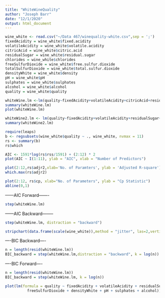 ---
title: "WhiteWineQuality"
author: "Joseph Barr"
date: "12/1/2020"
output: html_document
---

```{r}
wine_white <- read.csv("~/Data 467/winequality-white.csv",sep = ';')
fixedAcidity = wine_white$fixed.acidity
volatileAcidity = wine_white$volatile.acidity
citricAcid = wine_white$citric.acid
residualSugar = wine_white$residual.sugar
chlorides = wine_white$chlorides
freeSulfurDioxide = wine_white$free.sulfur.dioxide
totalSulfurDioxide = wine_white$total.sulfur.dioxide
densityWhite = wine_white$density
pH = wine_white$pH
sulphates = wine_white$sulphates
alcohol = wine_white$alcohol
quality = wine_white$quality

whiteWine.lm <-lm(quality~fixedAcidity+volatileAcidity+citricAcid+residualSugar+chlorides+freeSulfurDioxide+totalSulfurDioxide+densityWhite+pH+sulphates+alcohol)
summary(whiteWine.lm)
plot(whiteWine.lm)
```


```{r}
whiteWine2.lm <- lm(quality~fixedAcidity+volatileAcidity+residualSugar+freeSulfurDioxide+densityWhite+pH+sulphates+alcohol)
summary(whiteWine2.lm)
```

```{r}
require(leaps)
b <- regsubsets(wine_white$quality ~ ., wine_white, nvmax = 11)
rs <- summary(b)
rs$which
```

```{r}
AIC <- 1591*log(rs$rss/1591) + (2:12) * 2
plot(AIC ~ I(1:11), ylab = "AIC", xlab = "Number of Predictors")
```

```{r}
plot(2:12,rs$adjr2,xlab='No. of Paramters', ylab = 'Adjusted R-square')
which.max(rs$adjr2)
```

```{r}
plot(2:12, rs$cp, xlab="No. of Parameters", ylab = "Cp Statistic")
abline(0,1)
```
------AIC Forward-------
```{r}
step(whiteWine.lm)
```
------AIC Backward--------
```{r}
step(whiteWine.lm, distraction = "backward")
```

```{r}
stripchart(data.frame(scale(wine_white)),method = "jitter", las=2,vertical= TRUE)
```
----BIC Backward----
```{r}
n = length(resid(whiteWine.lm))
BIC_backward = step(whiteWine.lm,distraction = "backward", k = log(n))
```
----BIC Forward----
```{r}
n = length(resid(whiteWine.lm))
BIC_backward = step(whiteWine.lm, k = log(n))
```
```{r}
plot(lm(formula = quality ~ fixedAcidity + volatileAcidity + residualSugar +
          freeSulfurDioxide + densityWhite + pH + sulphates + alcohol))
```